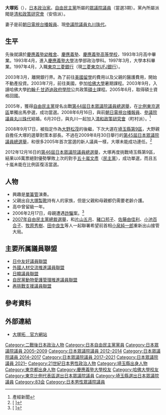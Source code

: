 {{Infobox Officeholder
| name  = 大塚 拓
| original_name = 
| native_name_lang = 
| image = Taku Otsuka cropped 2 Taku Otsuka Tim Hitchens and Yoko Kamikawa 20150401.jpg
| imagesize = 
| country = {{JPN}}
| office = 
| term_start = 
| term_end = 
| primeminister = 
| predecessor = 
| successor = 
| office2 = {{JPN}}[[眾議院_(日本)|眾議院]]議員
|term_start2  = 2012年12月18日
|term_end2   = 
|predecessor2 = {{link-ja|五十嵐文彦|五十嵐文彦}}
|successor2   = 
|constituency2= [[埼玉縣第9區|埼玉縣第9區]]
|term_start3  = 2005年9月12日
|term_end3   = 2009年7月21日
|predecessor3 = 
|successor3   = 
|constituency3= [[比例東京區|比例東京區]]
|birth_date = {{birth date and age|1973|6|14}}
|birth_place = {{JPN}}[[東京都|東京都]]
|native_place = 
|parents = 大塚勳（父）
|relatives = 大塚菊雄（祖父）<br>{{link-ja|櫻井茂尚|桜井茂尚}}（外叔祖父）<br>{{link-ja|竹谷源太郎|竹谷源太郎}}（外祖姑父）
|spouse = [[丸川珠代|大塚珠代]]
|party = [[自由民主黨_(日本)|自由民主黨]]
|alma_mater   = [[慶應義塾大學|慶應義塾大學]]法學部<br />[[哈佛大學|哈佛大學]][[約翰·F·甘迺迪政府學院|約翰·F·甘迺迪政府學院]]
|website      = [http://www.otsukataku.jp/ 官方網站]
}}
'''大塚拓'''（{{bd|1973年|6月14日|||Otsuka Taku}}），[[日本|日本]][[政治家|政治家]]。[[自由民主黨_(日本)|自由民主黨]]所屬的[[眾議院_(日本)|眾議院議員]]（當選3期）。黨內所屬派閥是[[清和政策研究會|清和政策研究會]]（安倍派）。

妻子是前[[朝日電視台|朝日電視台]][[播報員|播報員]]、現[[參議院_(日本)|參議院議員]][[丸川珠代|丸川珠代]]。

== 生平 ==
先後就讀於[[慶應義塾幼稚舍|慶應義塾幼稚舍]]、[[學校法人慶應義塾|慶應義塾]]、[[慶應義塾高等學校|慶應義塾高等學校]]，1993年3月高中畢業。1993年4月，進入[[慶應義塾大學|慶應義塾大學]]法學部政治學科。1997年3月，大學本科畢業。1997年4月，入職[[東京三菱銀行|東京三菱銀行]]（現[[三菱東京UFJ銀行|三菱東京UFJ銀行]]）。

2003年3月，離開銀行界。為了前往[[美國|美國]][[留學|留學]]的費用以及父親的醫護費用，開始不動產投資。2003年7月，前往美國，參加[[哈佛大學|哈佛大學]]暑期課程。2003年9月，入讀哈佛大學[[約翰·F·甘迺迪政府學院|約翰·F·甘迺迪政府學院]]公共政策[[碩士|碩士]]課程。2005年6月，取得碩士資格回國。

2005年，獲得[[自由民主黨_(日本)|自由民主黨]]提名出戰[[第44屆日本眾議院議員總選舉|第44屆日本眾議院議員總選舉]]，在[[比例東京選區|比例東京選區]]單獨出馬參選，成功當選。2008年6月16日，與前[[朝日電視台|朝日電視台]][[播報員|播報員]]、[[參議院_(日本)|參議院議員]][[丸川珠代|丸川珠代]]結婚。6月20日，與丸川一起加入[[清和政策研究會|清和政策研究會]]（町村派）。<ref>[http://s02.megalodon.jp/2009-0130-0725-12/sankei.jp.msn.com/politics/situation/080620/stt0806201938005-n1.htm {{Wayback|url=http://s02.megalodon.jp/2009-0130-0725-12/sankei.jp.msn.com/politics/situation/080620/stt0806201938005-n1.htm |date=20201023001758 }} {{Wayback|url=http://s02.megalodon.jp/2009-0130-0725-12/sankei.jp.msn.com/politics/situation/080620/stt0806201938005-n1.htm |date=20201023001758 }} {{Wayback|url=http://s02.megalodon.jp/2009-0130-0725-12/sankei.jp.msn.com/politics/situation/080620/stt0806201938005-n1.htm |date=20201023001758 }} {{lang|ja|入籍の次は入会 大塚拓、丸川珠代両氏、町村派入り}}] 產經新聞</ref>

2008年9月17日，被指定作為[[大野松茂|大野松茂]]的後繼，下次大選在[[埼玉縣第9區|埼玉縣第9區]]，大野親自擔任大塚的選舉對策本部長。不過在2009年8月30日舉行的[[第45屆日本眾議院議員總選舉|第45屆日本眾議院議員總選舉]]，和很多2005年首次當選的新人議員一樣，大塚未能成功連任。<ref>[{{Cite web |url=http://www.yomiuri.co.jp/election/shugiin2009/news1/20090730-OYT1T00850.htm |script-title=ja:比例貢献が基準？公明が自民９２候補を推薦 |access-date=2013-08-03 |archive-date=2018-08-01 |archive-url=https://web.archive.org/web/20180801190154/https://www.yomiuri.co.jp/election/shugiin2009/news1/20090730-OYT1T00850.htm |dead-url=no }} {{lang|ja|比例貢献が基準？公明が自民９２候補を推薦}}]</ref>

2012年12月16日的[[第46屆日本眾議院議員總選舉|第46屆日本眾議院議員總選舉]]，大塚再度挑戰埼玉縣第9區，結果以6萬票絕對優勢擊敗上次的對手[[五十嵐文彥|五十嵐文彥]]（[[民主黨_(日本)|民主黨]]），成功單選，而且五十嵐未能在比例區復活當選。

== 人物 ==
* 興趣是[[單簧管|單簧管]]演奏。
* 父親出自[[大塚製靴|大塚製靴]]持有人的家族，但是父親和母親都仍需要老齡介護。
* 高中曾留級一年。
* 2006年2月17日，母親遭遇[[詐騙|詐騙]]案。<ref>[{{Cite web |url=http://s04.megalodon.jp/2009-0130-1052-20/www.nikkansports.com/ns/general/p-so-tp0-060302-0005.html |script-title=ja:自民大塚拓議員家族、振り込め詐欺被害 |access-date=2013-08-03 |archive-date=2019-08-12 |archive-url=https://web.archive.org/web/20190812002327/http://s04.megalodon.jp/2009-0130-1052-20/www.nikkansports.com/ns/general/p-so-tp0-060302-0005.html |dead-url=no }} {{lang|ja|自民大塚拓議員家族、振り込め詐欺被害}}]</ref>
* [[2007年自由民主黨總裁選舉|2007年自由民主黨總裁選舉]]，和[[片山五月|片山五月]]、[[豬口邦子|豬口邦子]]、[[佐藤由佳利|佐藤由佳利]]、[[小池百合子|小池百合子]]、[[牧原秀樹|牧原秀樹]]、[[田中良生|田中良生]]等人一起聯署希望前首相[[小泉純一郎|小泉純一郎]]重新出山接管大局。

== 主要所属議員聯盟 ==
* [[日中友好議員聯盟|日中友好議員聯盟]]
* [[外國人材交流推進議員聯盟|外國人材交流推進議員聯盟]] 
* [[日韓議員聯盟|日韓議員聯盟]]
* [[自民黨動物愛護管理推進議員聯盟|自民黨動物愛護管理推進議員聯盟]]
* [[再挑戰支援議員聯盟|再挑戰支援議員聯盟]]

== 參考資料 ==
{{Reflist}}

== 外部連結 ==
* [http://www.otsukataku.jp/ 大塚拓　官方網站] {{Wayback|url=http://www.otsukataku.jp/ |date=20210130053058 }}

{{DEFAULTSORT:Otsuka Taku}}
[[Category:二戰後日本政治人物|Category:二戰後日本政治人物]]
[[Category:日本自由民主黨黨員|Category:日本自由民主黨黨員]]
[[Category:日本眾議院議員_2005–2009|Category:日本眾議院議員 2005–2009]]
[[Category:日本眾議院議員_2012–2014|Category:日本眾議院議員 2012–2014]]
[[Category:日本眾議院議員_2014–2017|Category:日本眾議院議員 2014–2017]]
[[Category:日本眾議院議員_2017–2021|Category:日本眾議院議員 2017–2021]]
[[Category:日本眾議院議員_2021–|Category:日本眾議院議員 2021–]]
[[Category:21世紀日本男性政治人物|Category:21世紀日本男性政治人物]]
[[Category:埼玉縣出身人物|Category:埼玉縣出身人物]]
[[Category:東京都出身人物|Category:東京都出身人物]]
[[Category:慶應義塾大學校友|Category:慶應義塾大學校友]]
[[Category:哈佛大學校友|Category:哈佛大學校友]]
[[Category:東京比例代表區選出日本眾議院議員|Category:東京比例代表區選出日本眾議院議員]]
[[Category:埼玉縣選出日本眾議院議員|Category:埼玉縣選出日本眾議院議員]]
[[Category:83会|Category:83会]]
[[Category:日本男性眾議院議員|Category:日本男性眾議院議員]]
